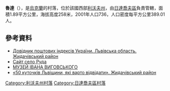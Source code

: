 {{coord|49|18|27|N|24|5|51|E|scale:100000|display=title}}

'''魯達'''（{{lang-uk|Руда}}），是[[烏克蘭|烏克蘭]]的村落，位於該國西部[[利沃夫州|利沃夫州]]，由[[日達喬夫區|日達喬夫區]]負責管轄，面積1.89平方公里，海拔高度258米，2001年人口736，人口密度每平方公里389.01人。

==參考資料==
*[http://www.uaidx.com/13/282/index Довідник поштових індексів України. Львівська область. Жидачівський район] {{Wayback|url=http://www.uaidx.com/13/282/index |date=20160909184734 }}
* [http://gnizdichiv.at.ua/index/ruda/0-70  Сайт село Руда] {{Wayback|url=http://gnizdichiv.at.ua/index/ruda/0-70 |date=20210225112810 }}
* [http://gnizdichiv.at.ua/index/muzej_ivana_vigovskogo/0-159 МУЗЕЙ ІВАНА ВИГОВСЬКОГО] {{Wayback|url=http://gnizdichiv.at.ua/index/muzej_ivana_vigovskogo/0-159 |date=20210506153856 }}
* [http://ukrainka.org.ua/files/_в.pdf «50 куточків Львіщини, які варто відвідати». Жидачівський район] {{Wayback|url=http://ukrainka.org.ua/files/_%D0%B2.pdf |date=20220128004041 }}

{{DEFAULTSORT:Руда}}
[[Category:利沃夫州村落|Category:利沃夫州村落]]
[[Category:日達喬夫區村落|Category:日達喬夫區村落]]


{{Lviv-geo-stub}}